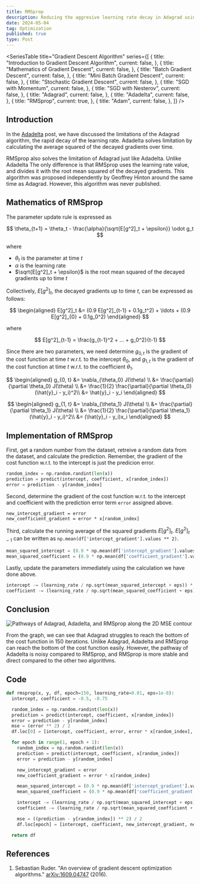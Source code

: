 ```yaml
---
title: RMSprop
description: Reducing the aggresive learning rate decay in Adagrad using the twin sibling of Adadelta
date: 2024-05-04
tag: Optimization
published: true
type: Post
---
```


<SeriesTable
  title="Gradient Descent Algorithm"
  series={[
    {
      title: "Introduction to Gradient Descent Algorithm",
      current: false,
    },
    {
      title: "Mathematics of Gradient Descent",
      current: false,
    },
    {
      title: "Batch Gradient Descent",
      current: false,
    },
    {
      title: "Mini Batch Gradient Descent",
      current: false,
    },
    {
      title: "Stochastic Gradient Descent",
      current: false,
    },
    {
      title: "SGD with Momentum",
      current: false,
    },
    {
      title: "SGD with Nesterov",
      current: false,
    },
    {
      title: "Adagrad",
      current: false,
    },
    {
      title: "Adadelta",
      current: false,
    },
    {
      title: "RMSprop",
      current: true,
    },
    {
      title: "Adam",
      current: false,
    },
  ]}
/>

## Introduction

In the [Adadelta](/posts/adadelta) post, we have discussed the limitations of the Adagrad algorithm,
the rapid decay of the learning rate. Adadelta solves limitation by calculating the average squared of the decayed gradients over time.

RMSprop also solves the limitation of Adagrad just like Adadelta.
Unlike Adadelta The only difference is that RMSprop uses the learning rate value, and divides it with the root mean squared of the decayed gradients.
This algorithm was proposed independently by Geoffrey Hinton around the same time as Adagrad.
However, this algorithm was never published.

## Mathematics of RMSprop

The parameter update rule is expressed as

$$
\theta_{t+1} = \theta_t - \frac{\alpha}{\sqrt{E[g^2]_t + \epsilon}} \odot g_t
$$

where

- $\theta_t$ is the parameter at time $t$
- $\alpha$ is the learning rate
- $\sqrt{E[g^2]_t + \epsilon}$ is the root mean squared of the decayed gradients up to time $t$

Collectively, $E[g^2]_t$, the decayed gradients up to time $t$, can be expressed as follows:

$$
\begin{aligned}
E[g^2]_t &= (0.9 E[g^2]_{t-1} + 0.1g_t^2) + \ldots + (0.9 E[g^2]_{0} + 0.1g_0^2)
\end{aligned}
$$

where

$$
E[g^2]_{t-1} = \frac{g_{t-1}^2 + ... + g_0^2}{t-1}
$$

Since there are two parameters, we need determine
$g_{0,t}$ is the gradient of the cost function at time $t$ w.r.t. to the intercept $\theta_0$,
and $g_{1,t}$ is the gradient of the cost function at time $t$ w.r.t. to the coefficient $\theta_1$.

$$
\begin{aligned}
g_{0, t} &= \nabla_{\theta_0} J(\theta) \\
&= \frac{\partial}{\partial \theta_0} J(\theta) \\
&= \frac{1}{2} \frac{\partial}{\partial \theta_0} (\hat{y}_i - y_i)^2\\
&= \hat{y}_i - y_i
\end{aligned}
$$

$$
\begin{aligned}
g_{1, t} &= \nabla_{\theta_1} J(\theta) \\
&= \frac{\partial}{\partial \theta_1} J(\theta) \\
&= \frac{1}{2} \frac{\partial}{\partial \theta_1} (\hat{y}_i - y_i)^2\\
&= (\hat{y}_i - y_i)x_i
\end{aligned}
$$

## Implementation of RMSprop

First, get a random number from the dataset, retreive a random data from the dataset,
and calculate the prediction. Remember, the gradient of the cost function
w.r.t. to the intercept is just the predicion error.

```python
random_index = np.random.randint(len(x))
prediction = predict(intercept, coefficient, x[random_index])
error = prediction - y[random_index]
```

Second, determine the gradient of the cost function w.r.t. to the intercept and coefficient
with the prediction error term `error` assigned above.

```
new_intercept_gradient = error
new_coefficient_gradient = error * x[random_index]
```

Third, calculate the running average of the squared gradients $E[g^2]_t$.
$E[g^2]_{t-1}$ can be written as `np.mean(df['intercept_gradient'].values ** 2)`.

```python
mean_squared_intercept = (0.9 * np.mean(df['intercept_gradient'].values ** 2)) + (0.1 * new_intercept_gradient ** 2)
mean_squared_coefficient = (0.9 * np.mean(df['coefficient_gradient'].values ** 2)) + (0.1 * new_coefficient_gradient ** 2)
```

Lastly, update the parameters immediately using the calculation we have done above.

```python
intercept -= (learning_rate / np.sqrt(mean_squared_intercept + eps)) * new_intercept_gradient
coefficient -= (learning_rate / np.sqrt(mean_squared_coefficient + eps)) * new_coefficient_gradient
```

## Conclusion

![Pathways of Adagrad, Adadelta, and RMSprop along the 2D MSE contour](/assets/posts/rmsprop/pathways.png)

From the graph, we can see that Adagrad struggles to reach the bottom of the cost function in 150 iterations.
Unlike Adagrad, Adadelta and RMSprop can reach the bottom of the cost function easily.
However, the pathway of Adadelta is noisy compared to RMSprop, and RMSprop is more stable and direct compared to the other two algorithms.

## Code

```python
def rmsprop(x, y, df, epoch=150, learning_rate=0.01, eps=1e-8):
  intercept, coefficient = -0.5, -0.75

  random_index = np.random.randint(len(x))
  prediction = predict(intercept, coefficient, x[random_index])
  error = prediction - y[random_index]
  mse = (error ** 2) / 2
  df.loc[0] = [intercept, coefficient, error, error * x[random_index], mse]

  for epoch in range(1, epoch + 1):
    random_index = np.random.randint(len(x))
    prediction = predict(intercept, coefficient, x[random_index])
    error = prediction - y[random_index]

    new_intercept_gradient = error
    new_coefficient_gradient = error * x[random_index]

    mean_squared_intercept = (0.9 * np.mean(df['intercept_gradient'].values ** 2)) + (0.1 * new_intercept_gradient ** 2)
    mean_squared_coefficient = (0.9 * np.mean(df['coefficient_gradient'].values ** 2)) + (0.1 * new_coefficient_gradient ** 2)

    intercept -= (learning_rate / np.sqrt(mean_squared_intercept + eps)) * new_intercept_gradient
    coefficient -= (learning_rate / np.sqrt(mean_squared_coefficient + eps)) * new_coefficient_gradient

    mse = ((prediction - y[random_index]) ** 2) / 2
    df.loc[epoch] = [intercept, coefficient, new_intercept_gradient, new_coefficient_gradient, mse]

  return df
```

## References

1. Sebastian Ruder. "An overview of gradient descent optimization algorithms." [arXiv:1609.04747](https://arxiv.org/abs/1609.04747) (2016).
